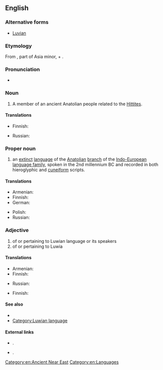 ==English==
{{wikipedia}}
===Alternative forms===
* [[Luvian]]

===Etymology===
From {{w|Luwia}}, part of Asia minor,  + {{term|-ian|lang=en}}.

===Pronunciation=== 
* {{IPA|/ˈluːviən/|/ˈluːiən/|/ˈluːwiən/|lang=en}} 

===Noun===
{{en-noun}}

# A member of an ancient Anatolian people related to the [[Hittite]]s.

====Translations====
{{trans-top|member of an ancient Anatolian people}}
* Finnish: {{t|fi|luuvi}}
{{trans-mid}}
* Russian: {{t|ru|лувиец}}
{{trans-bottom}}

===Proper noun===
{{en-proper noun}}

# an [[extinct]] [[language]] of the [[Anatolian]] [[branch]] of the [[Indo-European]] [[language family]], spoken in the 2nd millennium BC and recorded in both hieroglyphic and [[cuneiform]] scripts.

====Translations====
{{trans-top|language}}
* Armenian: {{t|hy|լուվերեն}}
* Finnish: {{t|fi|luuvi}}
* German: {{t+|de|Luwisch|n}}
{{trans-mid}}
* Polish: {{t|pl|luwijski|m}}
* Russian: {{t|ru|лувийский|m}}
{{trans-bottom}}

===Adjective===
{{en-adj|-}}

# of or pertaining to Luwian language or its speakers
# of or pertaining to Luwia

====Translations====
{{trans-top|of or pertaining to Luwian language or its speakers}}
* Armenian: {{t|hy|լուվական}}
* Finnish: {{t|fi|luuvinkielinen}}
{{trans-mid}}
* Russian: {{t|ru|лувийский}}
{{trans-bottom}}

{{trans-top|of or pertaining to Luwia}}
* Finnish: {{t|fi|luvialainen}}
{{trans-mid}}
{{trans-bottom}}

====See also====
* {{langlist}}
* [[:Category:Luwian language|Category:Luwian language]]

====External links====
* {{ISO 639|3code=xlu}}.
* {{ISO 639|3code=hlu}}.

[[Category:en:Ancient Near East]]
[[Category:en:Languages]]